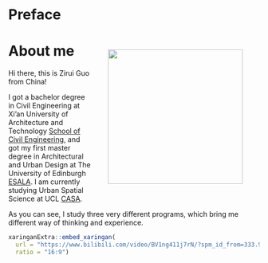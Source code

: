 # Preface {.unnumbered}

::: {style="float: right; position: relative; top: 0px; padding: 20px;"}
![](general_img/photo.jpg){fig-align="right" align="right" style="margin: 0 1em 0 1em" width="270"}
:::

# About me

Hi there, this is Zirui Guo from China!

I got a bachelor degree in Civil Engineering at Xi'an University of Architecture and Technology [School of Civil Engineering](https://www.xauat.edu.cn/en/02yxsz/yxsz1.html), and got my first master degree in Architectural and Urban Design at The University of Edinburgh [ESALA](https://www.eca.ed.ac.uk/edinburgh-school-architecture-and-landscape-architecture-esala). I am currently studying Urban Spatial Science at UCL [CASA](https://www.ucl.ac.uk/bartlett/casa/bartlett-centre-advanced-spatial-analysis).

As you can see, I study three very different programs, which bring me different way of thinking and experience.

```r
xaringanExtra::embed_xaringan(
  url = "https://www.bilibili.com/video/BV1ng411j7rN/?spm_id_from=333.999.0.0&vd_source=0192ec111739b40ef5742f535f49b003",
  ratio = "16:9")
```
